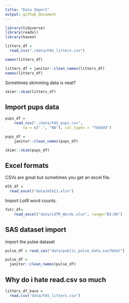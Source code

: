 ```yaml
---
title: "Data Import"
output: github_document
---
```

```r
library(tidyverse)
library(readxl)
library(haven)
```

```r
litters_df =
  read_csv("./data/FAS_litters.csv")
```


```r
names(litters_df)
```

```r
litters_df = janitor::clean_names(litters_df)
names(litters_df)
```

Sometimes skimming data is neat?
```r
skimr::skim(litters_df)
```


## Import pups data

```r
pups_df = 
    read_csv("./data/FAS_pups.csv",
        na = c(".", "NA"), col_types = "fddddd")

pups_df = 
    janitor::clean_names(pups_df)

skimr::skim(pups_df)
```

## Excel formats

CSVs are great but sometimes you get an excel file. 

```r
mlb_df = 
  read_excel("data/mlb11.xlsx")
```

Import LotR word counts.

```r
fotr_df=
    read_excel("data/LOTR_Words.xlsx", range="B3:D6")
```

## SAS dataset import

import the pulse dataset

```r
pulse_df = read_sas("data/public_pulse_data.sas7bdat")

pulse_df = 
  janitor::clean_names(pulse_df)

```

## Why do i hate read.csv so much
```r
litters_df_base = 
  read.csv("data/FAS_litters.csv")
```

